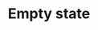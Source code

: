 ---
title: 'Empty state'
type: 'component'
github: 'https://github.com/contentful/forma-36/tree/master/packages/forma-36-react-components/src/components/EmptyState'
storybook: 'https://f36-storybook.contentful.com/?path=/story/components-emptystate--default'
---
